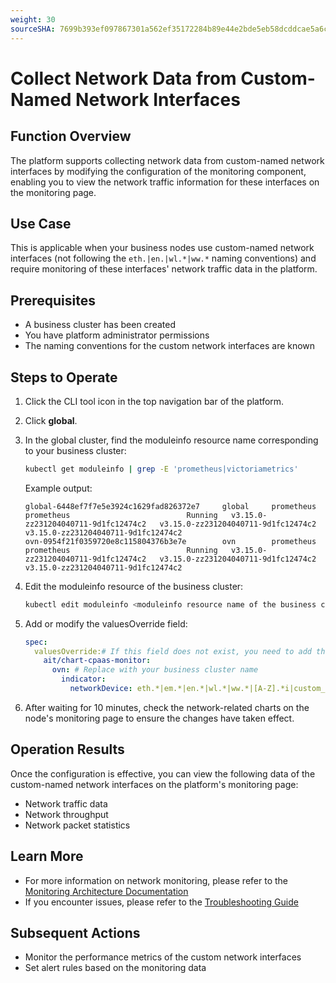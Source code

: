 ```yaml
---
weight: 30
sourceSHA: 7699b393ef097867301a562ef35172284b89e44e2bde5eb58dcddcae5a6c606a
---
```


# Collect Network Data from Custom-Named Network Interfaces

## Function Overview

The platform supports collecting network data from custom-named network interfaces by modifying the configuration of the monitoring component, enabling you to view the network traffic information for these interfaces on the monitoring page.

## Use Case

This is applicable when your business nodes use custom-named network interfaces (not following the `eth.|en.|wl.*|ww.*` naming conventions) and require monitoring of these interfaces' network traffic data in the platform.

## Prerequisites

- A business cluster has been created
- You have platform administrator permissions
- The naming conventions for the custom network interfaces are known

## Steps to Operate

1. Click the CLI tool icon in the top navigation bar of the platform.

2. Click **global**.

3. In the global cluster, find the moduleinfo resource name corresponding to your business cluster:

   ```bash
   kubectl get moduleinfo | grep -E 'prometheus|victoriametrics'
   ```

   Example output:

   ```
   global-6448ef7f7e5e3924c1629fad826372e7     global     prometheus          prometheus                          Running   v3.15.0-zz231204040711-9d1fc12474c2   v3.15.0-zz231204040711-9d1fc12474c2   v3.15.0-zz231204040711-9d1fc12474c2
   ovn-0954f21f0359720e8c115804376b3e7e        ovn        prometheus          prometheus                          Running   v3.15.0-zz231204040711-9d1fc12474c2   v3.15.0-zz231204040711-9d1fc12474c2   v3.15.0-zz231204040711-9d1fc12474c2
   ```

4. Edit the moduleinfo resource of the business cluster:

   ```bash
   kubectl edit moduleinfo <moduleinfo resource name of the business cluster>
   ```

5. Add or modify the valuesOverride field:

   ```yaml
   spec:
     valuesOverride:# If this field does not exist, you need to add the valuesOverride field under spec along with the parameters below
       ait/chart-cpaas-monitor:
         ovn: # Replace with your business cluster name
           indicator:
             networkDevice: eth.*|em.*|en.*|wl.*|ww.*|[A-Z].*i|custom_interface # Replace custom_interface with the custom regular expression to ensure correct matching of the network interface name
   ```

6. After waiting for 10 minutes, check the network-related charts on the node's monitoring page to ensure the changes have taken effect.

## Operation Results

Once the configuration is effective, you can view the following data of the custom-named network interfaces on the platform's monitoring page:

- Network traffic data
- Network throughput
- Network packet statistics

## Learn More

- For more information on network monitoring, please refer to the [Monitoring Architecture Documentation](../architecture/index.mdx)
- If you encounter issues, please refer to the [Troubleshooting Guide](../trouble_shooting/index.mdx)

## Subsequent Actions

- Monitor the performance metrics of the custom network interfaces
- Set alert rules based on the monitoring data
